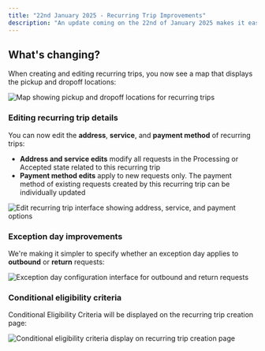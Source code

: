 ```yaml
---
title: "22nd January 2025 - Recurring Trip Improvements"
description: "An update coming on the 22nd of January 2025 makes it easier to edit and create new recurring trips"
---
```


## What's changing?

When creating and editing recurring trips, you now see a map that displays the pickup and dropoff locations:

![Map showing pickup and dropoff locations for recurring trips](https://downloads.intercomcdn.com/i/o/wyxobwoi/1335496301/36b884e20e682f1d43f7626d5ceb/image.png?expires=1753820100&signature=fe1e19605b2715547a09e974596a51cd6f514c3c002eaf0416865a954e7c66a8&req=dSMkE813m4JfWPMW1HO4zXxxPcHEA%2BpKVK2qsqZh7%2B5pIjy54%2FZEDTC2fP3b%0AdttX%0A)

### Editing recurring trip details

You can now edit the **address**, **service**, and **payment method** of recurring trips:

- **Address and service edits** modify all requests in the Processing or Accepted state related to this recurring trip
- **Payment method edits** apply to new requests only. The payment method of existing requests created by this recurring trip can be individually updated

![Edit recurring trip interface showing address, service, and payment options](https://downloads.intercomcdn.com/i/o/wyxobwoi/1335521891/6644df4e447f258c83f53e7b33f2/Screenshot+2025-01-14+at+5_04_35%E2%80%AFPM.png?expires=1753820100&signature=32c25730db44ee199b19049ae390d4c4fe9f08231beb191ae88124684080990d&req=dSMkE8x8nIlWWPMW1HO4zTbnzdx33WelYou8AjSoxzP9erMLxa3Q8LsYv0no%0A4OXO%0A)

### Exception day improvements

We're making it simpler to specify whether an exception day applies to **outbound** or **return** requests:

![Exception day configuration interface for outbound and return requests](https://downloads.intercomcdn.com/i/o/wyxobwoi/1335501074/406014854c94fd4269d5eba95dd0/Screenshot+2025-01-14+at+4_47_15%E2%80%AFPM.png?expires=1753820100&signature=09869986ec807dfb1f02201472b675982d4cc7355cfdfe96336f3ecc90bfad5c&req=dSMkE8x%2BnIFYXfMW1HO4zacPIycrzPn31E%2F28F%2Bc8th2ebvlEnf0UGa1V%2BGD%0ASPT4%0A)

### Conditional eligibility criteria

Conditional Eligibility Criteria will be displayed on the recurring trip creation page:

![Conditional eligibility criteria display on recurring trip creation page](https://downloads.intercomcdn.com/i/o/wyxobwoi/1335516452/7d210fec0c5106716c26f2f4a4ae/Screenshot+2025-01-14+at+4_59_08%E2%80%AFPM.png?expires=1737018000&signature=605bfc7c28f737d2c59eb285d84dcbcab768905b4bfc3c7d61fa35663b59f1f9&req=dSMkE8x%2Fm4VaW%2FMW3Hu4gRNZovY5dY6vFCvulVRli3E5sl0LocU7Ye5wYQzz%0AKA%3D%3D%0A)
